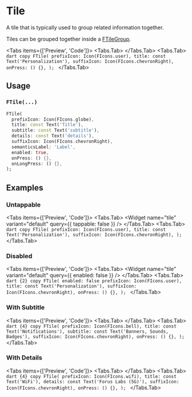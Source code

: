 
# Tile

A tile that is typically used to group related information together.

<LinkBadgeGroup>
  <LinkBadge label="API Reference" href="https://pub.dev/documentation/forui/latest/forui.widgets.tile/" />
</LinkBadgeGroup>

<Callout type="info">Tiles can be grouped together inside a [FTileGroup](/docs/tile/tile-group).</Callout>

<Tabs items={['Preview', 'Code']}>
  <Tabs.Tab>
    <Widget name="tile" variant="default" query={{}} />
  </Tabs.Tab>
  <Tabs.Tab>
    ```dart copy FTile( prefixIcon: Icon(FIcons.user), title: const Text('Personalization'), suffixIcon:
    Icon(FIcons.chevronRight), onPress: () {}, ); ```
  </Tabs.Tab>
</Tabs>

## Usage

### `FTile(...)`

```dart copy
FTile(
  prefixIcon: Icon(FIcons.globe),
  title: const Text('Title'),
  subtitle: const Text('subtitle'),
  details: const Text('details'),
  suffixIcon: Icon(FIcons.chevronRight),
  semanticsLabel: 'Label',
  enabled: true,
  onPress: () {},
  onLongPress: () {},
);
```

## Examples

### Untappable

<Tabs items={['Preview', 'Code']}>
  <Tabs.Tab>
    <Widget name="tile" variant="default" query={{ tappable: false }} />
  </Tabs.Tab>
  <Tabs.Tab>
    ```dart copy FTile( prefixIcon: Icon(FIcons.user), title: const Text('Personalization'), suffixIcon:
    Icon(FIcons.chevronRight), ); ```
  </Tabs.Tab>
</Tabs>

### Disabled

<Tabs items={['Preview', 'Code']}>
  <Tabs.Tab>
    <Widget name="tile" variant="default" query={{ enabled: false }} />
  </Tabs.Tab>
  <Tabs.Tab>
    ```dart {2} copy FTile( enabled: false prefixIcon: Icon(FIcons.user), title: const Text('Personalization'),
    suffixIcon: Icon(FIcons.chevronRight), onPress: () {}, ); ```
  </Tabs.Tab>
</Tabs>

### With Subtitle

<Tabs items={['Preview', 'Code']}>
  <Tabs.Tab>
    <Widget name="tile" variant="subtitle" query={{}} />
  </Tabs.Tab>
  <Tabs.Tab>
    ```dart {4} copy FTile( prefixIcon: Icon(FIcons.bell), title: const Text('Notifications'), subtitle: const
    Text('Banners, Sounds, Badges'), suffixIcon: Icon(FIcons.chevronRight), onPress: () {}, ); ```
  </Tabs.Tab>
</Tabs>

### With Details

<Tabs items={['Preview', 'Code']}>
  <Tabs.Tab>
    <Widget name="tile" variant="details" query={{}} />
  </Tabs.Tab>
  <Tabs.Tab>
    ```dart {4} copy FTile( prefixIcon: Icon(FIcons.wifi), title: const Text('WiFi'), details: const Text('Forus Labs
    (5G)'), suffixIcon: Icon(FIcons.chevronRight), onPress: () {}, ); ```
  </Tabs.Tab>
</Tabs>
